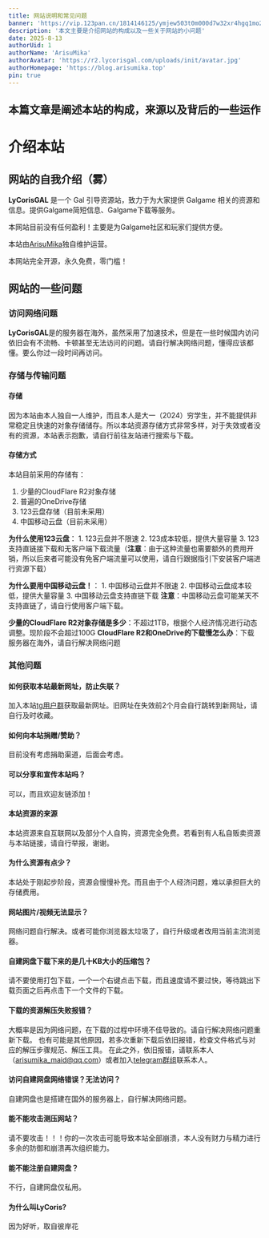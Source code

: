 ```yaml
---
title: 网站说明和常见问题
banner: 'https://vip.123pan.cn/1814146125/ymjew503t0m000d7w32xr4hgq1mo2s5pDIYPAdexAqevAGx1Aqav.webp'
description: '本文主要是介绍网站的构成以及一些关于网站的小问题'
date: 2025-8-13
authorUid: 1
authorName: 'ArisuMika'
authorAvatar: 'https://r2.lycorisgal.com/uploads/init/avatar.jpg'
authorHomepage: 'https://blog.arisumika.top'
pin: true
---
```

**本篇文章是阐述本站的构成，来源以及背后的一些运作**
---
# 介绍本站
## 网站的自我介绍（雾）
**LyCorisGAL** 是一个 Gal 引导资源站，致力于为大家提供 Galgame 相关的资源和信息。提供Galgame简短信息、Galgame下载等服务。

本网站目前没有任何盈利！主要是为Galgame社区和玩家们提供方便。

本站由[ArisuMika](https://blog.arisumika.top/)独自维护运营。

本网站完全开源，永久免费，零门槛！

## 网站的一些问题
### 访问网络问题
**LyCorisGAL**是的服务器在海外，虽然采用了加速技术，但是在一些时候国内访问依旧会有不流畅、卡顿甚至无法访问的问题。请自行解决网络问题，懂得应该都懂。要么你过一段时间再访问。
### 存储与传输问题
#### 存储
因为本站由本人独自一人维护，而且本人是大一（2024）穷学生，并不能提供非常稳定且快速的对象存储储存。所以本站资源存储方式非常多样，对于失效或者没有的资源，本站表示抱歉，请自行前往友站进行搜索与下载。
#### 存储方式
本站目前采用的存储有：
1. 少量的CloudFlare R2对象存储
2. 普遍的OneDrive存储
3. 123云盘存储（目前未采用）
4. 中国移动云盘（目前未采用）

**为什么使用123云盘**：
    1. 123云盘并不限速
    2. 123成本较低，提供大量容量
    3. 123支持直链接下载和无客户端下载流量（**注意**：由于这种流量也需要额外的费用开销，所以后来者可能没有免客户端流量可以使用，请自行跟据指引下安装客户端进行资源下载）

**为什么要用中国移动云盘！**：
    1. 中国移动云盘并不限速
    2. 中国移动云盘成本较低，提供大量容量
    3. 中国移动云盘支持直链下载
    **注意**：中国移动云盘可能某天不支持直链了，请自行使用客户端下载。

**少量的CloudFlare R2对象存储是多少**：不超过1TB，根据个人经济情况进行动态调整。现阶段不会超过100G
**CloudFlare R2和OneDrive的下载慢怎么办**：下载服务器在海外，请自行解决网络问题
### 其他问题
#### 如何获取本站最新网址，防止失联？
加入本站[tg用户群](https://t.me/+ioJWpgAWp8BhODJl)获取最新网址。旧网址在失效前2个月会自行跳转到新网址，请自行及时收藏。
#### 如何向本站捐赠/赞助？
目前没有考虑捐助渠道，后面会考虑。
#### 可以分享和宣传本站吗？
可以，而且欢迎友链添加！
#### 本站资源的来源
本站资源来自互联网以及部分个人自购，资源完全免费。若看到有人私自贩卖资源与本站链接，请自行举报，谢谢。
#### 为什么资源有点少？
本站处于刚起步阶段，资源会慢慢补充。而且由于个人经济问题，难以承担巨大的存储费用。
#### 网站图片/视频无法显示？
网络问题自行解决。或者可能你浏览器太垃圾了，自行升级或者改用当前主流浏览器。
#### 自建网盘下载下来的是几十KB大小的压缩包？
请不要使用打包下载，一个一个右键点击下载，而且速度请不要过快，等待跳出下载页面之后再点击下一个文件的下载。
#### 下载的资源解压失败报错？
大概率是因为网络问题，在下载的过程中环境不佳导致的。请自行解决网络问题重新下载。
也有可能是其他原因，若多次重新下载后依旧报错，检查文件格式与对应的解压步骤规范、解压工具。
在此之外，依旧报错，请联系本人（arisumika_maid@qq.com）或者加入[telegram群组](https://t.me/+ioJWpgAWp8BhODJl)联系本人。
#### 访问自建网盘网络错误？无法访问？
自建网盘也是搭建在国外的服务器上，自行解决网络问题。
#### 能不能攻击测压网站？
请不要攻击！！！你的一次攻击可能导致本站全部崩溃，本人没有财力与精力进行多余的防御和崩溃再次组织能力。
#### 能不能注册自建网盘？
不行，自建网盘仅私用。
#### 为什么叫LyCoris?
因为好听，取自彼岸花